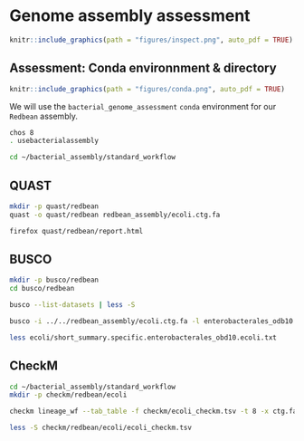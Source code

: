 # Genome assembly assessment {#genomeassemblyassessment}
```r
knitr::include_graphics(path = "figures/inspect.png", auto_pdf = TRUE)
```


## Assessment: Conda environnment & directory
```r
knitr::include_graphics(path = "figures/conda.png", auto_pdf = TRUE)
``` 

We will use the `bacterial_genome_assessment` `conda` environment for our `Redbean` assembly.

```bash
chos 8
. usebacterialassembly
```

```bash
cd ~/bacterial_assembly/standard_workflow
```

## QUAST

```bash
mkdir -p quast/redbean
quast -o quast/redbean redbean_assembly/ecoli.ctg.fa
```

```bash
firefox quast/redbean/report.html
```

## BUSCO

```bash
mkdir -p busco/redbean
cd busco/redbean
```

```bash
busco --list-datasets | less -S
```

```bash
busco -i ../../redbean_assembly/ecoli.ctg.fa -l enterobacterales_odb10 -m geno -o ecoli
```

```bash
less ecoli/short_summary.specific.enterobacterales_obd10.ecoli.txt
```

## CheckM

```bash
cd ~/bacterial_assembly/standard_workflow
mkdir -p checkm/redbean/ecoli
```

```bash
checkm lineage_wf --tab_table -f checkm/ecoli_checkm.tsv -t 8 -x ctg.fa redbean_assembly/ checkm/redbean/ecoli
```

```bash
less -S checkm/redbean/ecoli/ecoli_checkm.tsv
```